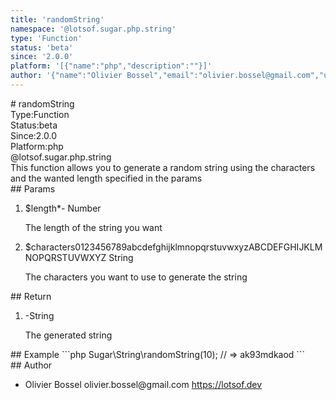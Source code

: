 ```yaml
---
title: 'randomString'
namespace: '@lotsof.sugar.php.string'
type: 'Function'
status: 'beta'
since: '2.0.0'
platform: '[{"name":"php","description":""}]'
author: '{"name":"Olivier Bossel","email":"olivier.bossel@gmail.com","url":"https://lotsof.dev"}'
---
```

<div class="docmap-mdx">
# randomString
<div class="_metas">
<div class="_type"><span class="_type-label">Type:</span><span class="_type-value">Function</span></div>
<div class="_status"><span class="_status-label">Status:</span><span class="_status-value -beta">beta</span></div>
<div class="_since"><span class="_since-label">Since:</span><span class="_since-value">2.0.0</span></div>
<div class="_platform"><span class="_platform-label">Platform:</span><span class="_platform-value -php">php</span></div>
</div>
<div class="_namespace">@lotsof.sugar.php.string</div>
<div class="_description typo-format typo-rhythm">
This function allows you to generate a random string using the characters and the wanted length
specified in the params
</div>
<div class="_params">
## Params
<ol class="_list">
<li class="_item">
<span class="_name">$length<span class="_required">*</span></span><span class="_default">-</span> <span class="_type">Number</span>
<p class="_description">The length of the string you want</p>
</li>
<li class="_item">
<span class="_name">$characters</span><span class="_default">0123456789abcdefghijklmnopqrstuvwxyzABCDEFGHIJKLMNOPQRSTUVWXYZ</span> <span class="_type">String</span>
<p class="_description">The characters you want to use to generate the string</p>
</li>
</ol>
</div>
<div class="_return">
## Return
<ol class="_list">
<li class="_item">
<span class="_default">-</span><span class="_type">String</span>
<p class="_description">The generated string</p>
</li>
</ol>
</div>
<div class="_examples">
## Example
```php
Sugar\String\randomString(10); // => ak93mdkaod
```
</div>
<div class="_author">
## Author
<ul class="_list">
<li class="_item">
<span class="_name">Olivier Bossel</span>
<span class="_email">olivier.bossel@gmail.com</span>
<a href="https://lotsof.dev" target="_blank" class="_url">https://lotsof.dev</a>
</li>
</ul>
</div>
</div>